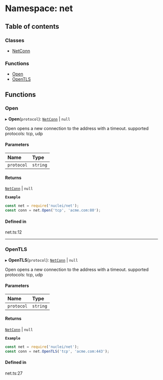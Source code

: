 # Namespace: net

## Table of contents

### Classes

- [NetConn](/templates/protocols/javascript/modules/net.NetConn.md)

### Functions

- [Open](/templates/protocols/javascript/modules/net.md#open)
- [OpenTLS](/templates/protocols/javascript/modules/net.md#opentls)

## Functions

### Open

▸ **Open**(`protocol`): [`NetConn`](/templates/protocols/javascript/modules/net.NetConn.md) \| ``null``

Open opens a new connection to the address with a timeout.
supported protocols: tcp, udp

#### Parameters

| Name | Type |
| :------ | :------ |
| `protocol` | `string` |

#### Returns

[`NetConn`](/templates/protocols/javascript/modules/net.NetConn.md) \| ``null``

**`Example`**

```javascript
const net = require('nuclei/net');
const conn = net.Open('tcp', 'acme.com:80');
```

#### Defined in

net.ts:12

___

### OpenTLS

▸ **OpenTLS**(`protocol`): [`NetConn`](/templates/protocols/javascript/modules/net.NetConn.md) \| ``null``

Open opens a new connection to the address with a timeout.
supported protocols: tcp, udp

#### Parameters

| Name | Type |
| :------ | :------ |
| `protocol` | `string` |

#### Returns

[`NetConn`](/templates/protocols/javascript/modules/net.NetConn.md) \| ``null``

**`Example`**

```javascript
const net = require('nuclei/net');
const conn = net.OpenTLS('tcp', 'acme.com:443');
```

#### Defined in

net.ts:27
